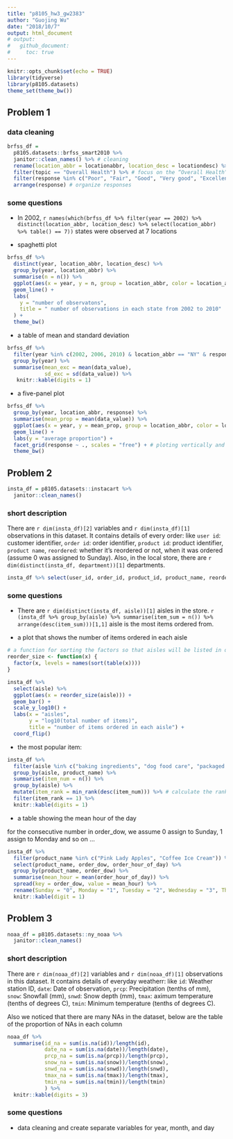 ```yaml
---
title: "p8105_hw3_gw2383"
author: "Guojing Wu"
date: "2018/10/7"
output: html_document
# output:
#   github_document:
#     toc: true
---
```


```r
knitr::opts_chunk$set(echo = TRUE)
library(tidyverse)
library(p8105.datasets)
theme_set(theme_bw())
```

## Problem 1

### data cleaning

```r
brfss_df =
  p8105.datasets::brfss_smart2010 %>%
  janitor::clean_names() %>% # cleaning
  rename(location_abbr = locationabbr, location_desc = locationdesc) %>% # format the variable name
  filter(topic == "Overall Health") %>% # focus on the “Overall Health” topic
  filter(response %in% c("Poor", "Fair", "Good", "Very good", "Excellent")) %>% # choose response
  arrange(response) # organize responses
```

### some questions

* In 2002, `r names(which(brfss_df %>% filter(year == 2002) %>% distinct(location_abbr, location_desc) %>% select(location_abbr) %>% table() == 7))` states were observed at 7 locations

* spaghetti plot

```r
brfss_df %>%
  distinct(year, location_abbr, location_desc) %>%
  group_by(year, location_abbr) %>%
  summarise(n = n()) %>%
  ggplot(aes(x = year, y = n, group = location_abbr, color = location_abbr)) +
  geom_line() +
  labs(
    y = "number of observatons",
    title = " number of observations in each state from 2002 to 2010"
  ) +
  theme_bw()
```

* a table of mean and standard deviation

```r
brfss_df %>%
  filter(year %in% c(2002, 2006, 2010) & location_abbr == "NY" & response == "Excellent") %>%
  group_by(year) %>%
  summarise(mean_exc = mean(data_value),
            sd_exc = sd(data_value)) %>% 
   knitr::kable(digits = 1)
```

* a five-panel plot

```r
brfss_df %>%
  group_by(year, location_abbr, response) %>%
  summarise(mean_prop = mean(data_value)) %>%
  ggplot(aes(x = year, y = mean_prop, group = location_abbr, color = location_abbr)) +
  geom_line() +
  labs(y = "average proportion") +
  facet_grid(response ~ ., scales = "free") + # ploting vertically and without the same axis scaling
  theme_bw()
```

## Problem 2

```r
insta_df = p8105.datasets::instacart %>% 
  janitor::clean_names()
```

### short description

There are `r dim(insta_df)[2]` variables and `r dim(insta_df)[1]` observations in this dataset. It contains details of every order: like `user id`: customer identifier, `order id`: order identifier, `product id`: product identifier, `product name`, `reordered`: whether it's reordered or not, when it was ordered (assume 0 was assigned to Sunday). Also, in the local store, there are `r dim(distinct(insta_df, department))[1]` departments.

```r
insta_df %>% select(user_id, order_id, product_id, product_name, reordered, order_dow) %>% head(10) %>% knitr::kable()
```

### some questions

* There are `r dim(distinct(insta_df, aisle))[1]` aisles in the store. `r (insta_df %>% group_by(aisle) %>% summarise(item_sum = n()) %>% arrange(desc(item_sum)))[1,1]` aisle is the most items ordered from.

* a plot that shows the number of items ordered in each aisle

```r
# a function for sorting the factors so that aisles will be listed in descending way
reorder_size <- function(x) {
  factor(x, levels = names(sort(table(x))))
}

insta_df %>% 
  select(aisle) %>% 
  ggplot(aes(x = reorder_size(aisle))) +
  geom_bar() +
  scale_y_log10() +
  labs(x = "aisles", 
       y = "log10(total number of items)", 
       title = "number of items ordered in each aisle") +
  coord_flip()
```

* the most popular item:

```r
insta_df %>% 
  filter(aisle %in% c("baking ingredients", "dog food care", "packaged vegetables fruits")) %>% 
  group_by(aisle, product_name) %>% 
  summarise(item_num = n()) %>% 
  group_by(aisle) %>% 
  mutate(item_rank = min_rank(desc(item_num))) %>% # calculate the rank
  filter(item_rank == 1) %>% 
  knitr::kable(digits = 1)
```

* a table showing the mean hour of the day

for the consecutive number in order_dow, we assume 0 assign to Sunday, 1 assign to Monday and so on ...

```r
insta_df %>% 
  filter(product_name %in% c("Pink Lady Apples", "Coffee Ice Cream")) %>% 
  select(product_name, order_dow, order_hour_of_day) %>% 
  group_by(product_name, order_dow) %>% 
  summarise(mean_hour = mean(order_hour_of_day)) %>% 
  spread(key = order_dow, value = mean_hour) %>% 
  rename(Sunday = "0", Monday = "1", Tuesday = "2", Wednesday = "3", Thursday = "4", Friday = "5", Saturday = "6") %>% # rename it to make it readable
  knitr::kable(digit = 1)
```

## Problem 3

```r
noaa_df = p8105.datasets::ny_noaa %>% 
  janitor::clean_names()
```

### short description

There are `r dim(noaa_df)[2]` variables and `r dim(noaa_df)[1]` observations in this dataset. It contains details of everyday weatherr: like `id`: Weather station ID, `date`: Date of observation, `prcp`: Precipitation (tenths of mm), `snow`: Snowfall (mm), `snwd`: Snow depth (mm), `tmax`: aximum temperature (tenths of degrees C), `tmin`: Minimum temperature (tenths of degrees C).

Also we noticed that there are many NAs in the dataset, below are the table of the proportion of NAs in each column

```r
noaa_df %>% 
  summarise(id_na = sum(is.na(id))/length(id),
            date_na = sum(is.na(date))/length(date),
            prcp_na = sum(is.na(prcp))/length(prcp),
            snow_na = sum(is.na(snow))/length(snow),
            snwd_na = sum(is.na(snwd))/length(snwd),
            tmax_na = sum(is.na(tmax))/length(tmax),
            tmin_na = sum(is.na(tmin))/length(tmin)
            ) %>% 
  knitr::kable(digits = 3)
```

### some questions

* data cleaning and create separate variables for year, month, and day

```r

```

